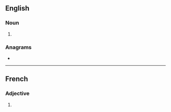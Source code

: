 ==English==

===Noun===
{{head|en|noun plural form}}

# {{plural of|odorant|lang=en}}

===Anagrams===
* {{anagrams|en|donators|tandoors|tornados}}

----

==French==

===Adjective===
{{fr-adj-form}}

# {{masculine plural of|odorant|lang=fr}}
